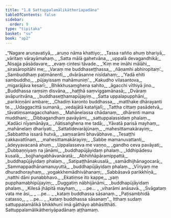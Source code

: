 ```yaml
---
title: "1.8 Sattuppalamālikātherīapadāna"
tableOfContents: false
sidebar:
  order: 9
type: "tipitaka"
basket: "su"
book: "ap2"
---
```



<DynamicBreadcrumb />

<Division number="71" book="ap2" bookNo="20" page="7">

<Paragraph number="87" type="verses" book="ap2">
_“Nagare aruṇavatiyā,_  
_aruṇo nāma khattiyo;_  
_Tassa rañño ahuṃ bhariyā,_  
_vāritaṃ vārayāmahaṃ._  

</Paragraph>

</Division>
<Division number="72" book="ap2" bookNo="20" page="7">

<Paragraph number="88" type="verses" book="ap2">
_Satta mālā gahetvāna,_  
_uppalā devagandhikā;_  
_Nisajja pāsādavare,_  
_evaṃ cintesi tāvade._  

</Paragraph>

</Division>
<Division number="73" book="ap2" bookNo="20" page="7">

<Paragraph number="89" type="verses" book="ap2">
_‘Kiṃ me imāhi mālāhi,_  
_sirasāropitāhi me;_  
_Varaṃ me buddhaseṭṭhassa,_  
_ñāṇamhi abhiropitaṃ’._  

</Paragraph>

</Division>
<Division number="74" book="ap2" bookNo="20" page="7">

<Paragraph number="90" type="verses" book="ap2">
_Sambuddhaṃ paṭimānentī,_  
_dvārāsanne nisīdahaṃ;_  
_‘Yadā ehiti sambuddho,_  
_pūjayissaṃ mahāmuniṃ’._  

</Paragraph>

</Division>
<Division number="75" book="ap2" bookNo="20" page="7">

<Paragraph number="91" type="verses" book="ap2">
_Kakudho vilasantova,_  
_migarājāva kesarī;_  
_Bhikkhusaṃghena sahito,_  
_āgacchi vīthiyā jino._  

</Paragraph>

</Division>
<Division number="76" book="ap2" bookNo="20" page="7">

<Paragraph number="92" type="verses" book="ap2">
_Buddhassa raṃsiṃ disvāna,_  
_haṭṭhā saṃviggamānasā;_  
_Dvāraṃ avāpuritvāna,_  
_buddhaseṭṭhamapūjayiṃ._  

</Paragraph>

</Division>
<Division number="77" book="ap2" bookNo="20" page="7">

<Paragraph number="93" type="verses" book="ap2">
_Satta uppalapupphāni,_  
_parikiṇṇāni ambare;_  
_Chadiṃ karonto buddhassa,_  
_matthake dhārayanti te._  

</Paragraph>

</Division>
<Division number="78" book="ap2" bookNo="20" page="8">

<Paragraph number="94" type="verses" book="ap2">
_Udaggacittā sumanā,_  
_vedajātā katañjalī;_  
_Tattha cittaṃ pasādetvā,_  
_tāvatiṃsamagacchahaṃ._  

</Paragraph>

</Division>
<Division number="79" book="ap2" bookNo="20" page="8">

<Paragraph number="95" type="verses" book="ap2">
_Mahānelassa chādanaṃ,_  
_dhārenti mama muddhani;_  
_Dibbagandhaṃ pavāyāmi,_  
_sattuppalassidaṃ phalaṃ._  

</Paragraph>

</Division>
<Division number="80" book="ap2" bookNo="20" page="8">

<Paragraph number="96" type="verses" book="ap2">
_Kadāci nīyamānāya,_  
_ñātisaṅghena me tadā;_  
_Yāvatā parisā mayhaṃ,_  
_mahānelaṃ dharīyati._  

</Paragraph>

</Division>
<Division number="81" book="ap2" bookNo="20" page="8">

<Paragraph number="97" type="verses" book="ap2">
_Sattatidevarājūnaṃ,_  
_mahesittamakārayiṃ;_  
_Sabbattha issarā hutvā,_  
_saṃsarāmi bhavābhave._  

</Paragraph>

</Division>
<Division number="82" book="ap2" bookNo="20" page="8">

<Paragraph number="98" type="verses" book="ap2">
_Tesaṭṭhi cakkavattīnaṃ,_  
_mahesittamakārayiṃ;_  
_Sabbe mamanuvattanti,_  
_ādeyyavacanā ahuṃ._  

</Paragraph>

</Division>
<Division number="83" book="ap2" bookNo="20" page="8">

<Paragraph number="99" type="verses" book="ap2">
_Uppalasseva me vaṇṇo,_  
_gandho ceva pavāyati;_  
_Dubbaṇṇiyaṃ na jānāmi,_  
_buddhapūjāyidaṃ phalaṃ._  

</Paragraph>

</Division>
<Division number="84" book="ap2" bookNo="20" page="8">

<Paragraph number="100" type="verses" book="ap2">
_Iddhipādesu kusalā,_  
_bojjhaṅgabhāvanāratā;_  
_Abhiññāpāramippattā,_  
_buddhapūjāyidaṃ phalaṃ._  

</Paragraph>

</Division>
<Division number="85" book="ap2" bookNo="20" page="8">

<Paragraph number="101" type="verses" book="ap2">
_Satipaṭṭhānakusalā,_  
_samādhijhānagocarā;_  
_Sammappadhānamanuyuttā,_  
_buddhapūjāyidaṃ phalaṃ._  

</Paragraph>

</Division>
<Division number="86" book="ap2" bookNo="20" page="8">

<Paragraph number="102" type="verses" book="ap2">
_Vīriyaṃ me dhuradhorayhaṃ,_  
_yogakkhemādhivāhanaṃ;_  
_Sabbāsavā parikkhīṇā,_  
_natthi dāni punabbhavo._  

</Paragraph>

</Division>
<Division number="87" book="ap2" bookNo="20" page="8">

<Paragraph number="103" type="verses" book="ap2">
_Ekatiṃse ito kappe,_  
_yaṃ pupphamabhipūjayiṃ;_  
_Duggatiṃ nābhijānāmi,_  
_buddhapūjāyidaṃ phalaṃ._  

</Paragraph>

</Division>
<Division number="88" book="ap2" bookNo="20" page="8">

<Paragraph number="104" type="verses" book="ap2">
_Kilesā jhāpitā mayhaṃ,_  
_ …pe… _  
_viharāmi anāsavā._  

</Paragraph>

</Division>
<Division number="89" book="ap2" bookNo="20" page="9">

<Paragraph number="105" type="verses" book="ap2">
_Svāgataṃ vata me āsi,_  
_ …pe… _  
_kataṃ buddhassa sāsanaṃ._  

</Paragraph>

</Division>
<Division number="90" book="ap2" bookNo="20" page="9">

<Paragraph number="106" type="verses" book="ap2">
_Paṭisambhidā catasso,_  
_ …pe… _  
_kataṃ buddhassa sāsanaṃ”._  

</Paragraph>

<Paragraph number="107" book="ap2">
Itthaṃ sudaṃ sattuppalamālikā bhikkhunī imā gāthāyo abhāsitthāti.

</Paragraph>
</Division>

<Paragraph number="108" type="center" book="ap2">
Sattuppalamālikātheriyāpadānaṃ aṭṭhamaṃ.
</Paragraph>